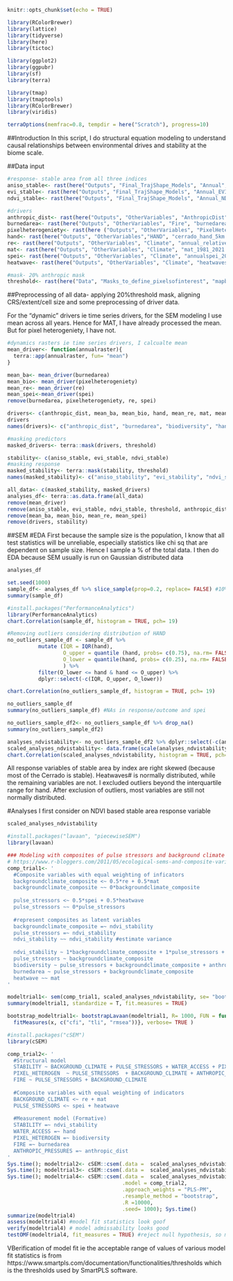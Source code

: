 ```r
knitr::opts_chunk$set(echo = TRUE)
```

```r
library(RColorBrewer)
library(lattice)
library(tidyverse)
library(here)
library(tictoc)

library(ggplot2)
library(ggpubr)
library(sf)
library(terra)

library(tmap)
library(tmaptools)
library(RColorBrewer)
library(viridis)

terraOptions(memfrac=0.8, tempdir = here("Scratch"), progress=10)
```

##Introduction
In this script, I do structural equation modeling to understand causal relationships between 
environmental drives and stability at the biome scale.

##Data input
```r
#response- stable area from all three indices
aniso_stable<- rast(here("Outputs", "Final_TrajShape_Models", "Annual", "agg_stability_am_11_trajresults.tif"))
evi_stable<- rast(here("Outputs", "Final_TrajShape_Models", "Annual_EVI", "agg_stability_masked_evi_11_trajresults.tif"))
ndvi_stable<- rast(here("Outputs", "Final_TrajShape_Models", "Annual_NDVI", "agg_stability_masked_ndvi_11_trajresults.tif"))

#drivers
anthropic_dist<- rast(here("Outputs", "OtherVariables", "AnthropicDist", "5km_meandist_20thresholdsanthropicpixel.tif"))
burnedarea<- rast(here("Outputs", "OtherVariables", "Fire", "burnedarea_5km_2002_2021.tif"))
pixelheterogeniety<- rast(here ("Outputs", "OtherVariables", "PixelHeterogeniety", "cerrado_diversity_2002_2021.tif"))
hand<- rast(here("Outputs", "OtherVariables","HAND", "cerrado_hand_5km.tif"))
re<- rast(here("Outputs", "OtherVariables", "Climate", "annual_relative_entropy_1981_2021.tif"))
mat<- rast(here("Outputs", "OtherVariables", "Climate", "mat_1981_2021.tif"))
spei<- rast(here("Outputs", "OtherVariables", "Climate", "annualspei_2002_2021.tif"))
heatwave<- rast(here("Outputs", "OtherVariables", "Climate", "heatwaves_2002_2021.tif"))

#mask- 20% anthropic mask
threshold<- rast(here("Data", "Masks_to_define_pixelsofinterest", "mapbiomas_anthropic_mask", "5km_thresholded_mapbiomas_mask_20.tif"))
```

##Preprocessing of all data- applying 20%threshold mask, aligning CRS/extent/cell size
and some preprocessing of driver data.

For the "dynamic" drivers ie time series drivers, for the SEM modeling I use mean across all years.
Hence for MAT, I have already processed the mean. But for pixel heterogeniety, I have not. 
```r
#dynamics rasters ie time series drivers, I calcualte mean
mean_driver<- function(annualraster){
  terra::app(annualraster, fun= "mean")
}

mean_ba<- mean_driver(burnedarea)
mean_bio<- mean_driver(pixelheterogeniety)
mean_re<- mean_driver(re)
mean_spei<-mean_driver(spei)
remove(burnedarea, pixelheterogeniety, re, spei)

drivers<- c(anthropic_dist, mean_ba, mean_bio, hand, mean_re, mat, mean_spei, heatwave)
drivers
names(drivers)<- c("anthropic_dist", "burnedarea", "biodiversity", "hand", "re", "mat", "spei", "heatwave")

#masking predictors
masked_drivers<- terra::mask(drivers, threshold)

stability<- c(aniso_stable, evi_stable, ndvi_stable)
#masking response
masked_stability<- terra::mask(stability, threshold)
names(masked_stability)<- c("aniso_stability", "evi_stability", "ndvi_stability")

all_data<- c(masked_stability, masked_drivers)
analyses_df<- terra::as.data.frame(all_data)
remove(mean_driver)
remove(aniso_stable, evi_stable, ndvi_stable, threshold, anthropic_dist, burnedarea, pixelheterogeniety, hand, re, mat, spei, heatwave)
remove(mean_ba, mean_bio, mean_re, mean_spei)
remove(drivers, stability)
```


##SEM
#EDA
First because the sample size is the population, I know that all test statistics will
be unreliable, especially statistics like chi sq that are dependent on sample size. 
Hence I sample a % of the total data. I then do EDA because SEM usually
is run on Gaussian distributed data
```r
analyses_df

set.seed(1000)
sample_df<- analyses_df %>% slice_sample(prop=0.2, replace= FALSE) #10% randomly sampled
summary(sample_df)

#install.packages("PerformanceAnalytics")
library(PerformanceAnalytics)
chart.Correlation(sample_df, histogram = TRUE, pch= 19)

#Removing outliers considering distribution of HAND
no_outliers_sample_df <- sample_df %>% 
          mutate (IQR = IQR(hand),
                  O_upper = quantile (hand, probs= c(0.75), na.rm= FALSE)+ 1.5*IQR,
                  O_lower = quantile(hand, probs= c(0.25), na.rm= FALSE) - 1.5*IQR
                  ) %>% 
          filter(O_lower <= hand & hand <= O_upper) %>%
          dplyr::select(-c(IQR, O_upper, O_lower))

chart.Correlation(no_outliers_sample_df, histogram = TRUE, pch= 19)

no_outliers_sample_df
summary(no_outliers_sample_df) #NAs in response/outcome and spei

no_outliers_sample_df2<- no_outliers_sample_df %>% drop_na()
summary(no_outliers_sample_df2)

analyses_ndvistability<- no_outliers_sample_df2 %>% dplyr::select(-c(aniso_stability, evi_stability))
scaled_analyses_ndvistability<- data.frame(scale(analyses_ndvistability, center= TRUE, scale= TRUE)) 
chart.Correlation(scaled_analyses_ndvistability, histogram = TRUE, pch= 19)

```
All response variables of stable area by index are right skewed (because most of the Cerrado is stable).
Heatwaves# is normally distributed, while the remaining variables are not. I excluded outliers beyond the 
interquartile range for hand. After exclusion of outliers, most variables are still not normally distributed. 

#Analyses
I first consider on NDVI based stable area response variable
```r
scaled_analyses_ndvistability

#install.packages("lavaan", "piecewiseSEM")
library(lavaan)

### Modeling with composites of pulse stressors and background climate
# https://www.r-bloggers.com/2011/05/ecological-sems-and-composite-variables-what-why-and-how/
comp_trial1<- '
  #Composite variables with equal weighting of inficators
  backgroundclimate_composite <~ 0.5*re + 0.5*mat
  backgroundclimate_composite ~~ 0*backgroundclimate_composite
  
  pulse_stressors <~ 0.5*spei + 0.5*heatwave
  pulse_stressors ~~ 0*pulse_stressors
  
  #represent composites as latent variables
  backgroundclimate_composite =~ ndvi_stability
  pulse_stressors =~ ndvi_stability
  ndvi_stability ~~ ndvi_stability #estimate variance
  
  ndvi_stability ~ 1*backgroundclimate_composite + 1*pulse_stressors + hand + biodiversity + anthropic_dist + burnedarea
  pulse_stressors ~ backgroundclimate_composite
  biodiversity ~ pulse_stressors + backgroundclimate_composite + anthropic_dist
  burnedarea ~ pulse_stressors + backgroundclimate_composite 
  heatwave ~~ mat
'

modeltrial1<- sem(comp_trial1, scaled_analyses_ndvistability, se= "boot", test = "Satorra.Bentler", bootstrap = 1000, fixed.x= F)
summary(modeltrial1, standardize = T, fit.measures = TRUE)

bootstrap_modeltrial1<- bootstrapLavaan(modeltrial1, R= 1000, FUN = function (x){
  fitMeasures(x, c("cfi", "tli", "rmsea"))}, verbose= TRUE )

#install.packages("cSEM")
library(cSEM)

comp_trial2<- '
  #Structural model
  STABILITY ~ BACKGROUND_CLIMATE + PULSE_STRESSORS + WATER_ACCESS + PIXEL_HETEROGEN + ANTHROPIC_PRESSURES + FIRE
  PIXEL_HETEROGEN  ~ PULSE_STRESSORS  + BACKGROUND_CLIMATE + ANTHROPIC_PRESSURES
  FIRE ~ PULSE_STRESSORS + BACKGROUND_CLIMATE 
  
  #Composite variables with equal weighting of indicators
  BACKGROUND_CLIMATE <~ re + mat
  PULSE_STRESSORS <~ spei + heatwave
  
  #Measurement model (Formative)
  STABILITY =~ ndvi_stability
  WATER_ACCESS =~ hand
  PIXEL_HETEROGEN =~ biodiversity 
  FIRE =~ burnedarea
  ANTHROPIC_PRESSURES =~ anthropic_dist
'
Sys.time(); modeltrial2<- cSEM::csem(.data =  scaled_analyses_ndvistability, .model = comp_trial2); Sys.time()
Sys.time(); modeltrial3<- cSEM::csem(.data =  scaled_analyses_ndvistability, .model = comp_trial2, .resample_method = "bootstrap"); Sys.time()
Sys.time(); modeltrial4<- cSEM::csem(.data =  scaled_analyses_ndvistability, 
                                     .model = comp_trial2, 
                                     .approach_weights = "PLS-PM",
                                     .resample_method = "bootstrap",
                                     .R =10000,
                                     .seed= 1000); Sys.time()
summarize(modeltrial4)
assess(modeltrial4) #model fit statistics look goof
verify(modeltrial4) # model admissability looks good
testOMF(modeltrial4, fit_measures = TRUE) #reject null hypothesis, so model fit to observed data is poor

```

VBerification of model fit ie the acceptable range of values of various model fit statistics is from 
https://www.smartpls.com/documentation/functionalities/thresholds
which is the thresholds used by SmartPLS software. 
